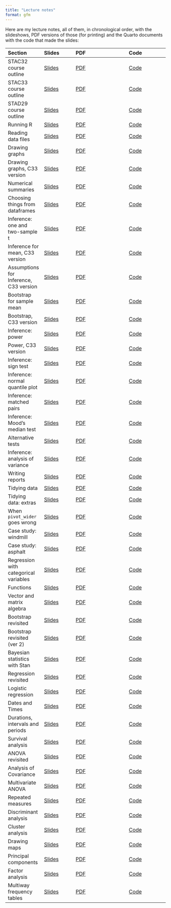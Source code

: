 ```yaml
---
title: "Lecture notes"
format: gfm
---
```


Here are my lecture notes, all of them, in chronological order, with the slideshows, PDF versions of those (for printing) and the Quarto documents with the code that made the slides:

| Section | Slides | PDF | Code |
|:--------|:--------|:--------------|:----------|
|STAC32 course outline | [Slides](http://ritsokiguess.site/lecture-notes/outline_c32.html) | [PDF](https://raw.githubusercontent.com/nxskok/lecture-notes/master/outline_c32.pdf) | [Code](https://raw.githubusercontent.com/nxskok/lecture-notes/master/outline_c32.qmd) |
|STAC33 course outline | [Slides](http://ritsokiguess.site/lecture-notes/outline_c33.html) | [PDF](https://raw.githubusercontent.com/nxskok/lecture-notes/master/outline_c33.pdf) | [Code](https://raw.githubusercontent.com/nxskok/lecture-notes/master/outline_c33.qmd) |
|STAD29 course outline | [Slides](http://ritsokiguess.site/lecture-notes/outline_d29.html) | [PDF](https://raw.githubusercontent.com/nxskok/lecture-notes/master/outline_d29.pdf) | [Code](https://raw.githubusercontent.com/nxskok/lecture-notes/master/outline_d29.qmd) |
|Running R | [Slides](http://ritsokiguess.site/lecture-notes/running.html) | [PDF](https://raw.githubusercontent.com/nxskok/lecture-notes/master/running.pdf) | [Code](https://raw.githubusercontent.com/nxskok/lecture-notes/master/running.qmd) |
|Reading data files | [Slides](http://ritsokiguess.site/lecture-notes/readfile.html) | [PDF](https://raw.githubusercontent.com/nxskok/lecture-notes/master/readfile.pdf) | [Code](https://raw.githubusercontent.com/nxskok/lecture-notes/master/readfile.qmd) |
|Drawing graphs | [Slides](http://ritsokiguess.site/lecture-notes/graphs.html) | [PDF](https://raw.githubusercontent.com/nxskok/lecture-notes/master/graphs.pdf) | [Code](https://raw.githubusercontent.com/nxskok/lecture-notes/master/graphs.qmd) |
|Drawing graphs, C33 version | [Slides](http://ritsokiguess.site/lecture-notes/graphs_c33.html) | [PDF](https://raw.githubusercontent.com/nxskok/lecture-notes/master/graphs_c33.pdf) | [Code](https://raw.githubusercontent.com/nxskok/lecture-notes/master/graphs_c33.qmd) |
|Numerical summaries | [Slides](http://ritsokiguess.site/lecture-notes/numsum.html) | [PDF](https://raw.githubusercontent.com/nxskok/lecture-notes/master/numsum.pdf) | [Code](https://raw.githubusercontent.com/nxskok/lecture-notes/master/numsum.qmd) |
|Choosing things from dataframes| [Slides](http://ritsokiguess.site/lecture-notes/choosing.html) | [PDF](https://raw.githubusercontent.com/nxskok/lecture-notes/master/choosing.pdf) | [Code](https://raw.githubusercontent.com/nxskok/lecture-notes/master/choosing.qmd) |
|Inference: one and two-sample t | [Slides](http://ritsokiguess.site/lecture-notes/inference_1.html) | [PDF](https://raw.githubusercontent.com/nxskok/lecture-notes/master/inference_1.pdf) | [Code](https://raw.githubusercontent.com/nxskok/lecture-notes/master/inference_1.qmd) | 
|Inference for mean, C33 version | [Slides](http://ritsokiguess.site/lecture-notes/inference_c33.html) | [PDF](https://raw.githubusercontent.com/nxskok/lecture-notes/master/inference_c33.pdf) | [Code](https://raw.githubusercontent.com/nxskok/lecture-notes/master/inference_c33.qmd) | 
|Assumptions for Inference, C33 version | [Slides](http://ritsokiguess.site/lecture-notes/assumptions_c33.html) | [PDF](https://raw.githubusercontent.com/nxskok/lecture-notes/master/assumptions_c33.pdf) | [Code](https://raw.githubusercontent.com/nxskok/lecture-notes/master/assumptions_c33.qmd) | 
|Bootstrap for sample mean | [Slides](http://ritsokiguess.site/lecture-notes/bootstrap_R.html) | [PDF](https://raw.githubusercontent.com/nxskok/lecture-notes/master/bootstrap_R.pdf) | [Code](https://raw.githubusercontent.com/nxskok/lecture-notes/master/bootstrap_R.qmd) |
|Bootstrap, C33 version| [Slides](http://ritsokiguess.site/lecture-notes/bootstrap_c33.html) | [PDF](https://raw.githubusercontent.com/nxskok/lecture-notes/master/bootstrap_c33.pdf) | [Code](https://raw.githubusercontent.com/nxskok/lecture-notes/master/bootstrap_c33.qmd) |
|Inference: power | [Slides](http://ritsokiguess.site/lecture-notes/inference_2.html) | [PDF](https://raw.githubusercontent.com/nxskok/lecture-notes/master/inference_2.pdf) | [Code](https://raw.githubusercontent.com/nxskok/lecture-notes/master/inference_2.qmd) |
|Power, C33 version | [Slides](http://ritsokiguess.site/lecture-notes/power_c33.html) | [PDF](https://raw.githubusercontent.com/nxskok/lecture-notes/master/power_c33.pdf) | [Code](https://raw.githubusercontent.com/nxskok/lecture-notes/master/power_c33.qmd) |
|Inference: sign test | [Slides](http://ritsokiguess.site/lecture-notes/inference_3.html) | [PDF](https://raw.githubusercontent.com/nxskok/lecture-notes/master/inference_3.pdf) | [Code](https://raw.githubusercontent.com/nxskok/lecture-notes/master/inference_3.qmd) |
|Inference: normal quantile plot | [Slides](http://ritsokiguess.site/lecture-notes/inference_4a.html) | [PDF](https://raw.githubusercontent.com/nxskok/lecture-notes/master/inference_4a.pdf) | [Code](https://raw.githubusercontent.com/nxskok/lecture-notes/master/inference_4a.qmd) |
|Inference: matched pairs | [Slides](http://ritsokiguess.site/lecture-notes/inference_4b.html) | [PDF](https://raw.githubusercontent.com/nxskok/lecture-notes/master/inference_4b.pdf) | [Code](https://raw.githubusercontent.com/nxskok/lecture-notes/master/inference_4b.qmd) |
|Inference: Mood's median test | [Slides](http://ritsokiguess.site/lecture-notes/inference_5a.html) | [PDF](https://raw.githubusercontent.com/nxskok/lecture-notes/master/inference_5a.pdf) | [Code](https://raw.githubusercontent.com/nxskok/lecture-notes/master/inference_5a.qmd) |
|Alternative tests | [Slides](http://ritsokiguess.site/lecture-notes/alternative_c33.html) | [PDF](https://raw.githubusercontent.com/nxskok/lecture-notes/master/alternative_c33.pdf) | [Code](https://raw.githubusercontent.com/nxskok/lecture-notes/master/alternative_c33.qmd) |
|Inference: analysis of variance | [Slides](http://ritsokiguess.site/lecture-notes/inference_5b.html) | [PDF](https://raw.githubusercontent.com/nxskok/lecture-notes/master/inference_5b.pdf) | [Code](https://raw.githubusercontent.com/nxskok/lecture-notes/master/inference_5b.qmd) |
|Writing reports | [Slides](http://ritsokiguess.site/lecture-notes/reports.html) |[PDF](https://raw.githubusercontent.com/nxskok/lecture-notes/master/reports.pdf) |[Code](https://raw.githubusercontent.com/nxskok/lecture-notes/master/reports.qmd) |
|Tidying data | [Slides](http://ritsokiguess.site/lecture-notes/tidying.html) | [PDF](https://raw.githubusercontent.com/nxskok/lecture-notes/master/tidying.pdf) | [Code](https://raw.githubusercontent.com/nxskok/lecture-notes/master/tidying.qmd) |
|Tidying data: extras | [Slides](http://ritsokiguess.site/lecture-notes/tidy_extra.html) | [PDF](https://raw.githubusercontent.com/nxskok/lecture-notes/master/tidy_extra.pdf) | [Code](https://raw.githubusercontent.com/nxskok/lecture-notes/master/tidy_extra.qmd) |
|When `pivot_wider` goes wrong | [Slides](http://ritsokiguess.site/lecture-notes/wider_wrong.html) | [PDF](https://raw.githubusercontent.com/nxskok/lecture-notes/master/wider_wrong.pdf) | [Code](https://raw.githubusercontent.com/nxskok/lecture-notes/master/wider_wrong.qmd) |
|Case study: windmill | [Slides](http://ritsokiguess.site/lecture-notes/windmill.html) | [PDF](https://raw.githubusercontent.com/nxskok/lecture-notes/master/windmill.pdf) | [Code](https://raw.githubusercontent.com/nxskok/lecture-notes/master/windmill.qmd) |
|Case study: asphalt | [Slides](http://ritsokiguess.site/lecture-notes/asphalt.html) | [PDF](https://raw.githubusercontent.com/nxskok/lecture-notes/master/asphalt.pdf) | [Code](https://raw.githubusercontent.com/nxskok/lecture-notes/master/asphalt.qmd) |
|Regression with categorical variables | [Slides](http://ritsokiguess.site/lecture-notes/with_categ.html) | [PDF](https://raw.githubusercontent.com/nxskok/lecture-notes/master/with_categ.pdf) | [Code](https://raw.githubusercontent.com/nxskok/lecture-notes/master/with_categ.qmd) |
|Functions | [Slides](http://ritsokiguess.site/lecture-notes/functions.html) | [PDF](https://raw.githubusercontent.com/nxskok/lecture-notes/master/functions.pdf) | [Code](https://raw.githubusercontent.com/nxskok/lecture-notes/master/functions.qmd) |
|Vector and matrix algebra | [Slides](http://ritsokiguess.site/lecture-notes/vector_matrix.html) | [PDF](https://raw.githubusercontent.com/nxskok/lecture-notes/master/vector_matrix.pdf) |  [Code](https://raw.githubusercontent.com/nxskok/lecture-notes/master/vector_matrix.qmd) |
|Bootstrap revisited | [Slides](http://ritsokiguess.site/lecture-notes/bootstrap.html) | [PDF](https://raw.githubusercontent.com/nxskok/lecture-notes/master/bootstrap.pdf) | [Code](https://raw.githubusercontent.com/nxskok/lecture-notes/master/bootstrap.qmd) |
|Bootstrap revisited (ver 2)| [Slides](http://ritsokiguess.site/lecture-notes/bootstrap_c33.html) | [PDF](https://raw.githubusercontent.com/nxskok/lecture-notes/master/bootstrap_c33.pdf) | [Code](https://raw.githubusercontent.com/nxskok/lecture-notes/master/bootstrap_c33.qmd) |
|Bayesian statistics with Stan | [Slides](http://ritsokiguess.site/lecture-notes/rstan.html) | [PDF](https://raw.githubusercontent.com/nxskok/lecture-notes/master/rstan.pdf) | [Code](https://raw.githubusercontent.com/nxskok/lecture-notes/master/rstan.qmd) |
|Regression revisited | [Slides](http://ritsokiguess.site/lecture-notes/regression.html) | [PDF](https://raw.githubusercontent.com/nxskok/lecture-notes/master/regression.pdf) | [Code](https://raw.githubusercontent.com/nxskok/lecture-notes/master/regression.qmd) |
|Logistic regression | [Slides](http://ritsokiguess.site/lecture-notes/logistic.html) | [PDF](https://raw.githubusercontent.com/nxskok/lecture-notes/master/logistic.pdf) | [Code](https://raw.githubusercontent.com/nxskok/lecture-notes/master/logistic.qmd) |
|Dates and Times | [Slides](http://ritsokiguess.site/lecture-notes/dates_and_times.html) | [PDF](https://raw.githubusercontent.com/nxskok/lecture-notes/master/dates_and_times.pdf) | [Code](https://raw.githubusercontent.com/nxskok/lecture-notes/master/dates_and_times.qmd) |
|Durations, intervals and periods | [Slides](http://ritsokiguess.site/lecture-notes/dip.html) | [PDF](https://raw.githubusercontent.com/nxskok/lecture-notes/master/dip.pdf) | [Code](https://raw.githubusercontent.com/nxskok/lecture-notes/master/dip.qmd) |
|Survival analysis| [Slides](http://ritsokiguess.site/lecture-notes/survival.html) |[PDF](https://raw.githubusercontent.com/nxskok/lecture-notes/master/survival.pdf) | [Code](https://raw.githubusercontent.com/nxskok/lecture-notes/master/survival.qmd) |
|ANOVA revisited | [Slides](http://ritsokiguess.site/lecture-notes/anova.html) | [PDF](https://raw.githubusercontent.com/nxskok/lecture-notes/master/anova.pdf) | [Code](https://raw.githubusercontent.com/nxskok/lecture-notes/master/anova.qmd) |
|Analysis of Covariance | [Slides](http://ritsokiguess.site/lecture-notes/ancova.html) | [PDF](https://raw.githubusercontent.com/nxskok/lecture-notes/master/ancova.pdf) | [Code](https://raw.githubusercontent.com/nxskok/lecture-notes/master/ancova.qmd) |
|Multivariate ANOVA | [Slides](http://ritsokiguess.site/lecture-notes/manova.html) | [PDF](https://raw.githubusercontent.com/nxskok/lecture-notes/master/manova.pdf) | [Code](https://raw.githubusercontent.com/nxskok/lecture-notes/master/manova.qmd) |
|Repeated measures | [Slides](http://ritsokiguess.site/lecture-notes/profile.html) | [PDF](https://raw.githubusercontent.com/nxskok/lecture-notes/master/profile.pdf) | [Code](https://raw.githubusercontent.com/nxskok/lecture-notes/master/profile.qmd) |
|Discriminant analysis | [Slides](http://ritsokiguess.site/lecture-notes/discrim.html) | [PDF](https://raw.githubusercontent.com/nxskok/lecture-notes/master/discrim.pdf) | [Code](https://raw.githubusercontent.com/nxskok/lecture-notes/master/discrim.qmd) |
|Cluster analysis | [Slides](http://ritsokiguess.site/lecture-notes/cluster.html) | [PDF](https://raw.githubusercontent.com/nxskok/lecture-notes/master/cluster.pdf) | [Code](https://raw.githubusercontent.com/nxskok/lecture-notes/master/cluster.qmd) |
|Drawing maps | [Slides](http://ritsokiguess.site/lecture-notes/mapping.html) | [PDF](https://raw.githubusercontent.com/nxskok/lecture-notes/master/mapping.pdf) | [Code](https://raw.githubusercontent.com/nxskok/lecture-notes/master/mapping.qmd) |
|Principal components | [Slides](http://ritsokiguess.site/lecture-notes/princomp.html) | [PDF](https://raw.githubusercontent.com/nxskok/lecture-notes/master/princomp.pdf) | [Code](https://raw.githubusercontent.com/nxskok/lecture-notes/master/princomp.qmd) |
|Factor analysis| [Slides](http://ritsokiguess.site/lecture-notes/factor.html) | [PDF](https://raw.githubusercontent.com/nxskok/lecture-notes/master/factor.pdf) | [Code](https://raw.githubusercontent.com/nxskok/lecture-notes/master/factor.qmd) |
|Multiway frequency tables| [Slides](http://ritsokiguess.site/lecture-notes/multiway.html) | [PDF](https://raw.githubusercontent.com/nxskok/lecture-notes/master/multiway.pdf) | [Code](https://raw.githubusercontent.com/nxskok/lecture-notes/master/multiway.qmd) |







